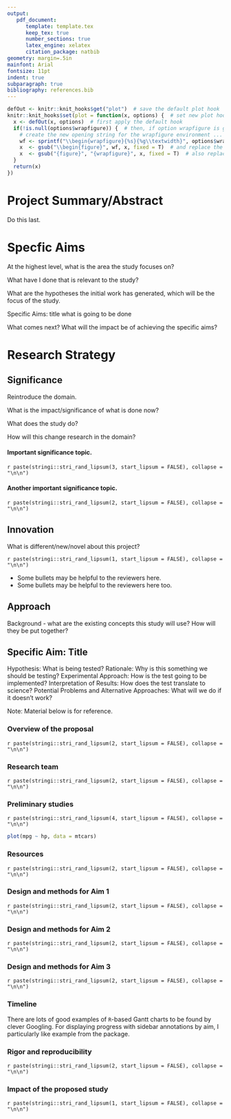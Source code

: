 ```yaml
---
output: 
   pdf_document: 
      template: template.tex
      keep_tex: true
      number_sections: true
      latex_engine: xelatex
      citation_package: natbib
geometry: margin=.5in
mainfont: Arial
fontsize: 11pt
indent: true
subparagraph: true
bibliography: references.bib
---
```


<!-- a clever hack for wrapfig from https://stackoverflow.com/questions/54100806/r-markdown-how-do-i-make-text-float-around-figures -->
```r
defOut <- knitr::knit_hooks$get("plot")  # save the default plot hook 
knitr::knit_hooks$set(plot = function(x, options) {  # set new plot hook ...
  x <- defOut(x, options)  # first apply the default hook
  if(!is.null(options$wrapfigure)) {  # then, if option wrapfigure is given ...
    # create the new opening string for the wrapfigure environment ...
    wf <- sprintf("\\begin{wrapfigure}{%s}{%g\\textwidth}", options$wrapfigure[[1]], options$wrapfigure[[2]])
    x  <- gsub("\\begin{figure}", wf, x, fixed = T)  # and replace the default one with it.
    x  <- gsub("{figure}", "{wrapfigure}", x, fixed = T)  # also replace the environment ending
  }
  return(x)
})
```

# Project Summary/Abstract

Do this last.

\pagebreak

# Specfic Aims

At the highest level, what is the area the study focuses on?

What have I done that is relevant to the study?

What are the hypotheses the initial work has generated, which will be the focus of the study.

Specific Aims:
title
what is going to be done

What comes next? What will the impact be of achieving the specific aims?

# Research Strategy

## Significance

Reintroduce the domain.

What is the impact/significance of what is done now?

What does the study do?

How will this change research in the domain?

#### Important significance topic.

`r paste(stringi::stri_rand_lipsum(3, start_lipsum = FALSE), collapse = "\n\n")`

#### Another important significance topic.
`r paste(stringi::stri_rand_lipsum(2, start_lipsum = FALSE), collapse = "\n\n")`

## Innovation

What is different/new/novel about this project?

`r paste(stringi::stri_rand_lipsum(1, start_lipsum = FALSE), collapse = "\n\n")`

* Some bullets may be helpful to the reviewers here.
* Some bullets may be helpful to the reviewers here too.

## Approach

Background - what are the existing concepts this study will use?
How will they be put together?

## Specific Aim: Title

Hypothesis:  What is being tested?
Rationale:  Why is this something we should be testing?
Experimental Approach: How is the test going to be implemented?
Interpretation of Results: How does the test translate to science?
Potential Problems and Alternative Approaches: What will we do if it doesn't work?

Note: Material below is for reference.

### Overview of the proposal
`r paste(stringi::stri_rand_lipsum(2, start_lipsum = FALSE), collapse = "\n\n")`

### Research team
`r paste(stringi::stri_rand_lipsum(2, start_lipsum = FALSE), collapse = "\n\n")`

### Preliminary studies
`r paste(stringi::stri_rand_lipsum(4, start_lipsum = FALSE), collapse = "\n\n")`

<!-- 
\begin{wrapfigure}{R}{0.7\textwidth}

\hfill{}\includegraphics[width=.7\textwidth]{image.pdf} 

\caption{My Flowchart}\label{fig:unnamed-chunk-2}
\end{wrapfigure}
--> 

```r
plot(mpg ~ hp, data = mtcars)
```



### Resources
`r paste(stringi::stri_rand_lipsum(2, start_lipsum = FALSE), collapse = "\n\n")`

### Design and methods for Aim 1
`r paste(stringi::stri_rand_lipsum(2, start_lipsum = FALSE), collapse = "\n\n")`

### Design and methods for Aim 2
`r paste(stringi::stri_rand_lipsum(2, start_lipsum = FALSE), collapse = "\n\n")`

### Design and methods for Aim 3
`r paste(stringi::stri_rand_lipsum(2, start_lipsum = FALSE), collapse = "\n\n")`

### Timeline
There are lots of good examples of `R`-based Gantt charts to be found by clever Googling. For displaying progress with sidebar annotations by aim, I particularly like [\underline{this}](https://datascienceplus.com/visualize-your-cvs-timeline-with-r-gantt-style/) example from the [\underline{lares}](https://github.com/laresbernardo/lares) package.  

### Rigor and reproducibility
`r paste(stringi::stri_rand_lipsum(2, start_lipsum = FALSE), collapse = "\n\n")`

### Impact of the proposed study
`r paste(stringi::stri_rand_lipsum(1, start_lipsum = FALSE), collapse = "\n\n")`
